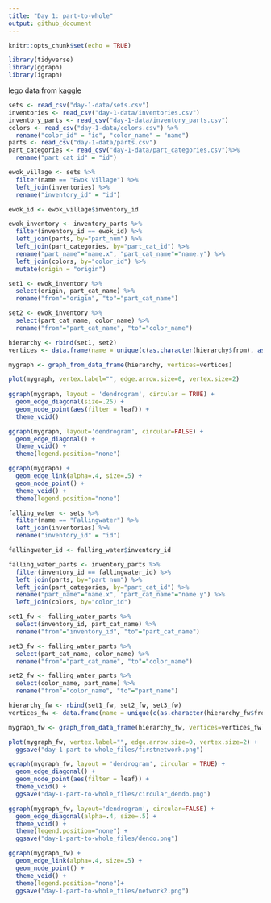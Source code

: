 ```yaml
---
title: "Day 1: part-to-whole"
output: github_document
---
```


```r
knitr::opts_chunk$set(echo = TRUE)
```

```r
library(tidyverse)
library(ggraph)
library(igraph)
```


lego data from [kaggle](https://www.kaggle.com/rtatman/lego-database)

```r
sets <- read_csv("day-1-data/sets.csv")
inventories <- read_csv("day-1-data/inventories.csv")
inventory_parts <- read_csv("day-1-data/inventory_parts.csv")
colors <- read_csv("day-1-data/colors.csv") %>%
  rename("color_id" = "id", "color_name" = "name")
parts <- read_csv("day-1-data/parts.csv")
part_categories <- read_csv("day-1-data/part_categories.csv")%>%
  rename("part_cat_id" = "id")
```

```r
ewok_village <- sets %>%
  filter(name == "Ewok Village") %>%
  left_join(inventories) %>%
  rename("inventory_id" = "id")

ewok_id <- ewok_village$inventory_id

ewok_inventory <- inventory_parts %>%
  filter(inventory_id == ewok_id) %>%
  left_join(parts, by="part_num") %>%
  left_join(part_categories, by="part_cat_id") %>%
  rename("part_name"="name.x", "part_cat_name"="name.y") %>%
  left_join(colors, by="color_id") %>%
  mutate(origin = "origin")

set1 <- ewok_inventory %>%
  select(origin, part_cat_name) %>%
  rename("from"="origin", "to"="part_cat_name")

set2 <- ewok_inventory %>%
  select(part_cat_name, color_name) %>%
  rename("from"="part_cat_name", "to"="color_name")

hierarchy <- rbind(set1, set2)
vertices <- data.frame(name = unique(c(as.character(hierarchy$from), as.character(hierarchy$to))) )

mygraph <- graph_from_data_frame(hierarchy, vertices=vertices)
```

```r
plot(mygraph, vertex.label="", edge.arrow.size=0, vertex.size=2)
 
ggraph(mygraph, layout = 'dendrogram', circular = TRUE) + 
  geom_edge_diagonal(size=.25) +
  geom_node_point(aes(filter = leaf)) +
  theme_void()

ggraph(mygraph, layout='dendrogram', circular=FALSE) + 
  geom_edge_diagonal() +
  theme_void() +
  theme(legend.position="none")

ggraph(mygraph) + 
  geom_edge_link(alpha=.4, size=.5) + 
  geom_node_point() +
  theme_void() +
  theme(legend.position="none")
```


```r

falling_water <- sets %>%
  filter(name == "Fallingwater") %>%
  left_join(inventories) %>%
  rename("inventory_id" = "id")

fallingwater_id <- falling_water$inventory_id

falling_water_parts <- inventory_parts %>%
  filter(inventory_id == fallingwater_id) %>%
  left_join(parts, by="part_num") %>%
  left_join(part_categories, by="part_cat_id") %>%
  rename("part_name"="name.x", "part_cat_name"="name.y") %>%
  left_join(colors, by="color_id")

set1_fw <- falling_water_parts %>%
  select(inventory_id, part_cat_name) %>%
  rename("from"="inventory_id", "to"="part_cat_name")

set3_fw <- falling_water_parts %>%
  select(part_cat_name, color_name) %>%
  rename("from"="part_cat_name", "to"="color_name")

set2_fw <- falling_water_parts %>%
  select(color_name, part_name) %>%
  rename("from"="color_name", "to"="part_name")

hierarchy_fw <- rbind(set1_fw, set2_fw, set3_fw)
vertices_fw <- data.frame(name = unique(c(as.character(hierarchy_fw$from), as.character(hierarchy_fw$to))) )

mygraph_fw <- graph_from_data_frame(hierarchy_fw, vertices=vertices_fw)
```


```r
plot(mygraph_fw, vertex.label="", edge.arrow.size=0, vertex.size=2) +
  ggsave("day-1-part-to-whole_files/firstnetwork.png")

ggraph(mygraph_fw, layout = 'dendrogram', circular = TRUE) + 
  geom_edge_diagonal() +
  geom_node_point(aes(filter = leaf)) +
  theme_void() +
  ggsave("day-1-part-to-whole_files/circular_dendo.png")

ggraph(mygraph_fw, layout='dendrogram', circular=FALSE) + 
  geom_edge_diagonal(alpha=.4, size=.5) +
  theme_void() +
  theme(legend.position="none") +
  ggsave("day-1-part-to-whole_files/dendo.png")

ggraph(mygraph_fw) + 
  geom_edge_link(alpha=.4, size=.5) + 
  geom_node_point() +
  theme_void() +
  theme(legend.position="none")+
  ggsave("day-1-part-to-whole_files/network2.png")

```

